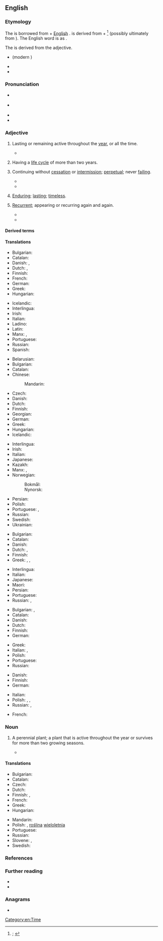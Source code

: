 ==English==
{{was wotd|2022|May|18}}

===Etymology===
{{root|en|ine-pro|*per-|id=fare|*h₂et-}}
The {{glossary|adjective}} is borrowed from {{bor|en|la|perennis|t=lasting through the whole year or for several years, perennial; continual, everlasting, perpetual}} + [[w:English language|English]] {{m|en|-al|pos={{glossary|suffix}} meaning ‘of or pertaining to’ forming adjectives}}. {{m|la||Perennis}} is derived from {{m|la|per-|t=completive or intensifying {{glossary|prefix}} with the sense of doing something all the way through or entirely}} + {{m|la|annus|t=year; season, time}}<ref>{{R:OED Online|pos=adj.'' and ''n|id=140686|date=March 2022|nodot=1}}; {{R:Lexico|pos=adj.'' and ''n}}</ref> (possibly ultimately from {{der|en|ine-pro|*h₂et-|t=to go}}). The English word is {{glossary|surface analysis|analysable}} as {{confix|en|per|ennial}}.

The {{glossary|noun}} is derived from the adjective.

{{rel-top|cognates}}
* {{cog|frm|pérenne}} (modern {{cog|fr|pérenne|t=lasting through the whole year, perennial}})
* {{cog|it|perenne|t=lasting for a long time}}
* {{cog|es|perenne|t=eternal; permanent; a perennial plant}}
{{rel-bottom}}

===Pronunciation===
* {{a|RP}} {{IPA|en|/pəˈɹɛn.ɪ.əl/}}
* {{a|GA}} {{IPA|en|/pəˈɹɛn.j(ə)l/|/pəˈɹɛn.i.əl/}}
* {{audio|en|En-us-perennial.ogg|Audio (GA)}}
* {{hyphenation|en|per|en|ni|al}}

===Adjective===
{{en-adj|-}}

# Lasting or remaining active throughout the [[year]], or all the time.
#: {{synonyms|en|q1=archaic or obsolete|perennal}}
#: {{coi|en|a '''perennial''' stream}}
#* {{quote-book|en|1876|{{w|Herman Melville}}|Clarel: A Poem and Pilgrimage in the Holy Land|section=[[s:Clarel/Part 3/Canto 1|Part 3 Canto 1]]|passage=That desert's age the gorge may prove,<br>Piercing profound the mountain bare;<br>Yet hardly churned out in the groove<br>By a '''perennial''' wear and tear<br>Of floods; nay, dry it shows within;<br>But twice a year the waters flow,}}
# {{lb|en|botany|of a plant}} Having a [[life cycle]] of more than two years.
#: {{cot|en|annual|biennial}}
# {{lb|en|figuratively}} Continuing without [[cessation]] or [[intermission]]; [[perpetual]]; never [[failing]].
#: {{syn|en|perpetual|permanent|unceasing}}
#* {{quote-book|en|year=1790|authorlink=Edmund Burke|first=Edmund|last=Burke|title=[[s:Reflections on the Revolution in France|Reflections on the Revolution in France]]|passage=The '''perennial''' existence of bodies corporate and their fortunes are things particularly suited to a man who has long views…}}
#* {{quote-text|en|1890||[[s:In Bohemia/The Three Queens|The Three Queens]]|passage=Morning and night men hastened to adore her,<br>And from her eyes Peace drew '''perennial''' youth.}}
# {{lb|en|figuratively}} [[enduring|Enduring]]; [[lasting]]; [[timeless]].
#: {{syn|en|timeless|everlasting|perpetual|Thesaurus:eternal}}
#: {{ux|en|His artwork has a '''perennial''' beauty.}}
# {{lb|en|figuratively}} [[recurrent|Recurrent]]; appearing or recurring again and again.
#: {{syn|en|recurring|repetitious|Thesaurus:repetitive}}
#: {{ux|en|Change is a '''perennial''' theme in politics.}}
#: {{coi|en|a '''perennial''' candidate}}
#* {{quote-book|en|1880|J. T. Denny|Horses and roads|chapter=[[s:Horses and roads/Chapter 14|Chapter 14]]|passage=Ludgate Hill is not Moirosi’s Mountain, but, after all, is only a gentle ascent of about half an inch in the foot, over a length of about two hundred yards, up which unshod omnibus horses would trot with a full load in any weather. Yet there it must remain, a chief thoroughfare in the heart of London, a '''perennial''' cause of complaint, and of fear, disgust, and injury to man and horse. It is of no use to keep eternally grumbling at it, or proposing inefficient remedies; it must be tackled in a rational manner by not irrationally opposing two slippery surfaces to each other, and then the difficulty would be vanquished.}}
#* {{quote-book|en|1886|{{w|Annie Besant}}|[[s:Life, Death, and Immortality|Life]]|passage=Of all the questions which, throughout the centuries, have escaped from the lips of man, there is none which has been asked with such persistence, none which has possessed interest more '''perennial''', than "Whence do I come? Whither shall I go?" Man's origin, man's hereafter, have ever been of intensest interest to man.}}

====Derived terms====
{{col4|en
|perennate
|perennation
|perennialism
|perennialist
|perenniality
|perennialization
|perennialize
|perennially
|perenniation
|perennity
}}

====Translations====
{{trans-top|lasting or remaining active throughout the year, or all the time}}
* Bulgarian: {{t|bg|целогодишен}}
* Catalan: {{t|ca|perenne}}
* Danish: {{t|da|helårlig}}, {{t+|da|evig}}
* Dutch: {{t|nl|gansjarig}}, {{t+|nl|eeuwig}}
* Finnish: {{t|fi|ympärivuotinen}}
* French: {{t+|fr|pérenne}}
* German: {{t+|de|ganzjährig}}
* Greek: {{t+|el|αέναος|m}}
* Hungarian: {{t+|hu|állandó}}
{{trans-mid}}
* Icelandic: {{t+|is|fjölær|m}}
* Interlingua: {{t|ia|perenne}}
* Irish: {{t|ga|ilbhliantúil}}
* Italian: {{t+|it|perenne}}
* Ladino: {{t|lad|siemprebive}}
* Latin: {{t|la|perennis}}
* Manx: {{t|gv|yl-vleeantagh}}, {{t|gv|yl-vleinoil}}
* Portuguese: {{t+|pt|perene}}
* Russian: {{t+|ru|круглогоди́чный}}
* Spanish: {{t+|es|perenne}}
{{trans-bottom}}

{{trans-top|(of a plant) Having a life cycle of more than two years}}
* Belarusian: {{t|be|шматгадо́вы}}
* Bulgarian: {{t+|bg|многогоди́шен}}
* Catalan: {{t|ca|perenne}}
* Chinese:
*: Mandarin: {{t+|cmn|多年生|tr=duōniánshēng}}
* Czech: {{t+|cs|trvalka|f}}
* Danish: {{t|da|flerårig}}
* Dutch: {{t+|nl|meerjarig}}
* Finnish: {{t+|fi|monivuotinen}}
* Georgian: {{t|ka|მრავალწლოვანი}}
* German: {{t+|de|mehrjährig}}
* Greek: {{t+|el|πολυετής}}
* Hungarian: {{t+|hu|évelő}}
* Icelandic: {{t+|is|fjölær|m}}
{{trans-mid}}
* Interlingua: {{t|ia|perenne}}
* Irish: {{t|ga|ilbhliantúil}}
* Italian: {{t+|it|perenne}}
* Japanese: {{t|ja|多年生|tr=たねんせいの, tanensei no|alt=多年生の}}
* Kazakh: {{t|kk|көпжылдық}}
* Manx: {{t|gv|yl-vleeantagh}}, {{t|gv|yl-vleinoil}}
* Norwegian:
*: Bokmål: {{t|nb|flerårig}}
*: Nynorsk: {{t|nn|fleirårig}}
* Persian: {{t+|fa|چندساله|tr=čand-sâle}}
* Polish: {{t+|pl|wieloletni|m}}
* Portuguese: {{t+|pt|perene}}, {{t+|pt|vivaz}}
* Russian: {{t+|ru|многоле́тний}}
* Swedish: {{t+|sv|flerårig}}
* Ukrainian: {{t+|uk|багаторі́чний}}
{{trans-bottom}}

{{trans-top|continuing without cessation or intermission; perpetual; permanent; unceasing; never failing}}
* Bulgarian: {{t+|bg|непрекъснат}}
* Catalan: {{t|ca|perenne}}
* Danish: {{t+|da|evig}}
* Dutch: {{t+|nl|voortdurend}}, {{t+|nl|eeuwig}}
* Finnish: {{t+|fi|jatkuva}}
* Greek: {{t+|el|αέναος|m}}, {{t+|el|αιώνιος|m}}, {{t+|el|διηνεκής|m|f}}
{{trans-mid}}
* Interlingua: {{t|ia|perenne}}
* Italian: {{t+|it|perpetuo}}
* Japanese: {{t+|ja|永続|tr=えいぞくする, eizoku suru|alt=永続する}}
* Maori: {{t|mi|tautini }}
* Persian: {{t+|fa|جاوید|tr=jâvid}}
* Portuguese: {{t+|pt|perene}}
* Russian: {{t+|ru|постоя́нный}}, {{t+|ru|ве́чный}}
{{trans-bottom}}

{{trans-top|enduring; lasting; timeless}}
* Bulgarian: {{t+|bg|траен}}, {{t+|bg|вечен}}
* Catalan: {{t|ca|perenne}}
* Danish: {{t+|da|evig}}
* Dutch: {{t+|nl|eeuwig}}
* Finnish: {{t+|fi|ajaton}}
* German: {{t+|de|dauerhaft}}
{{trans-mid}}
* Greek: {{t+|el|διηνεκής|m|f}}
* Italian: {{t+|it|perenne}}, {{t+|it|eterno}}
* Polish: {{t+|pl|odwieczny|m}}
* Portuguese: {{t+|pt|perene}}
* Russian: {{t+|ru|ве́чный}}
{{trans-bottom}}

{{trans-top|recurrent; appearing or recurring again and again}}
* Danish: {{t|da|tilbagevendende}}
* Finnish: {{t+|fi|toistuva}}
* German: {{t+|de|wiederkehrend}}
{{trans-mid}}
* Italian: {{t+|it|ricorrente}}
* Polish: {{t+|pl|częsty}}, {{t|pl|powracający}}, {{t|pl|powtarzający się|m}}
* Russian: {{t+|ru|повторя́ющийся}}, {{t+|ru|возвраща́ющийся}}
{{trans-bottom}}

{{checktrans-top}}
* French: {{t+check|fr|pérenne}}
{{trans-mid}}
{{trans-bottom}}

===Noun===
{{en-noun}}

# A perennial plant; a plant that is active throughout the year or survives for more than two growing seasons.
#: {{cot|en|annual|biennial|evergreen}}
#* {{quote-journal|en|January 1917|Robert F. Griggs|[[s:National Geographic Magazine/Volume 31/Number 1/The Valley of Ten Thousand Smokes|The Valley of Ten Thousand Smokes]]|{{w|National Geographic Magazine}}|passage=One would have supposed from the appearance of the country at the end of the first season after the eruption that practically all plants except the trees and bushes had been destroyed, and that revegetation must be due to new seedlings started on the ash. Such, however, is not the case. Excavation of the root systems of the new plants shows that they are old '''perennials''' which have come through the ash from the old soil.}}

====Translations====
{{trans-top|perennial plant}}
* Bulgarian: {{t|bg|многогодишно растение}}
* Catalan: {{t|ca|perennifoli}}
* Czech: {{t+|cs|trvalka|f}}
* Dutch: {{t+|nl|meerjarig|alt=meerjarige}} {{t+|nl|plant|f}}
* Finnish: {{t+|fi|perenna}}, {{t|fi|[[monivuotinen]] [[kasvi]]}}
* French: {{t+|fr|vivace|m|f}}
* Greek: {{t+|el|πολυετές|n}}
* Hungarian: {{t+|hu|évelő}}
{{trans-mid}}
* Mandarin: {{t+|cmn|多年生|tr=duōniánshēng}}
* Polish: {{t+|pl|bylina|f}}, [[roślina]] [[wieloletnia]] {{g|f}}
* Portuguese: {{t|pt|[[planta]] [[perene]]|f}}
* Russian: {{t+|ru|многолетнее}} {{t+|ru|расте́ние|n}}
* Slovene: {{t|sl|trajnica}}, {{t|sl|večletna rastlina}}
* Swedish: {{t+|sv|perenn}}
{{trans-bottom}}

===References===
<references/>

===Further reading===
* {{pedia|perennial plant}}
* {{pedia|perennial (disambiguation)}}

===Anagrams===
* {{anagrams|en|a=aeeilnnpr|-prenaline}}

[[Category:en:Time]]